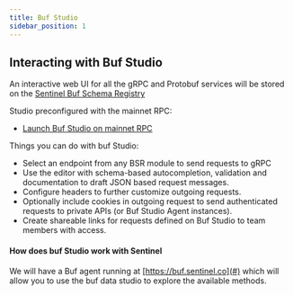 ```yaml
---
title: Buf Studio
sidebar_position: 1
---
```


## Interacting with Buf Studio
An interactive web UI for all the gRPC and Protobuf services will be stored on the [Sentinel Buf Schema Registry](#)

Studio preconfigured with the mainnet RPC:
- [Launch Buf Studio on mainnet RPC](#)

Things you can do with buf Studio: 
- Select an endpoint from any BSR module to send requests to gRPC
- Use the editor with schema-based autocompletion, validation and documentation to draft JSON based request messages.
- Configure headers to further customize outgoing requests.
- Optionally include cookies in outgoing request to send authenticated requests to private APIs (or Buf Studio Agent instances).
- Create shareable links for requests defined on Buf Studio to team members with access.

#### How does buf Studio work with Sentinel 

We will have a Buf agent running at [https://buf.sentinel.co](#) which will allow you to use the buf data studio to explore the available methods. 